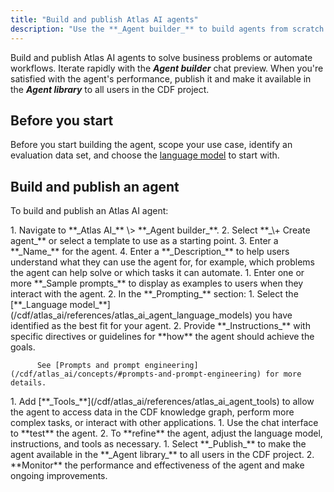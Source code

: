 ```yaml
---
title: "Build and publish Atlas AI agents"
description: "Use the **_Agent builder_** to build agents from scratch or from templates."
---
```


Build and publish Atlas AI agents to solve business problems or automate workflows. Iterate rapidly with the **_Agent builder_** chat preview. When you're satisfied with the agent's performance, publish it and make it available in the **_Agent library_** to all users in the CDF project.

## Before you start[​](#before-you-start)

Before you start building the agent, scope your use case, identify an evaluation data set, and choose the [language model](/cdf/atlas_ai/references/atlas_ai_agent_language_models) to start with.

## Build and publish an agent[​](#build-an-publish-an-agent)

To build and publish an Atlas AI agent:

<Steps>
  <Step title="Create the agent.">
    1. Navigate to **_Atlas AI_** \> **_Agent builder_**.
    2. Select **_\+ Create agent_** or select a template to use as a starting point.
    3. Enter a **_Name_** for the agent.
    4. Enter a **_Description_** to help users understand what they can use the agent for, for example, which problems the agent can help solve or which tasks it can automate.
  </Step>
  <Step title="Set up the prompts.">
    1. Enter one or more **_Sample prompts_** to display as examples to users when they interact with the agent.
    2. In the **_Prompting_** section:
       1. Select the [**_Language model_**](/cdf/atlas_ai/references/atlas_ai_agent_language_models) you have identified as the best fit for your agent.
       2. Provide **_Instructions_** with specific directives or guidelines for **how** the agent should achieve the goals.

          See [Prompts and prompt engineering](/cdf/atlas_ai/concepts/#prompts-and-prompt-engineering) for more details.
  </Step>
  <Step title="Add tools.">
    1. Add [**_Tools_**](/cdf/atlas_ai/references/atlas_ai_agent_tools) to allow the agent to access data in the CDF knowledge graph, perform more complex tasks, or interact with other applications.
  </Step>
  <Step title="Test and refine.">
    1. Use the chat interface to **test** the agent.
    2. To **refine** the agent, adjust the language model, instructions, and tools as necessary.
  </Step>
  <Step title="Publish and monitor.">
    1. Select **_Publish_** to make the agent available in the **_Agent library_** to all users in the CDF project.
    2. **Monitor** the performance and effectiveness of the agent and make ongoing improvements.
  </Step>
</Steps>